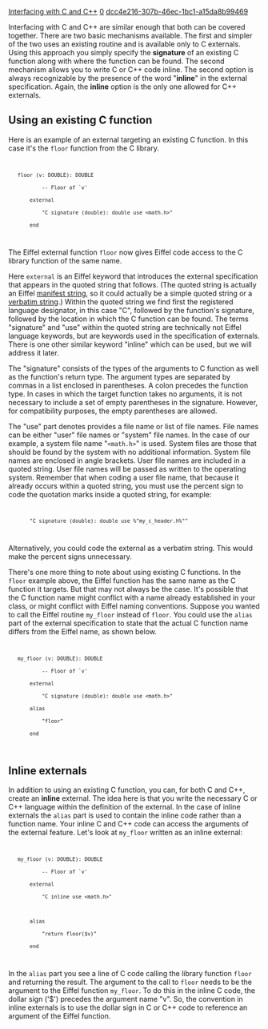 [[Property:title|Interfacing with C and C++]]
[[Property:weight|0]]
[[Property:uuid|dcc4e216-307b-46ec-1bc1-a15da8b99469]]
{{UnderConstruction}}


Interfacing with C and C++ are similar enough that both can be covered together. There are two basic mechanisms available. The first and simpler of the two uses an existing routine and is available only to C externals. Using this approach you simply specify the '''signature''' of an existing C function along with where the function can be found. The second mechanism allows you to write C or C++ code inline. The second option is always recognizable by the presence of the word "'''inline'''" in the external specification. Again, the '''inline''' option is the only one allowed for C++ externals.

==Using an existing C function==

Here is an example of an external targeting an existing C function. In this case it's the <code>floor</code> function from the C library.

<code>
    floor (v: DOUBLE): DOUBLE
            -- Floor of `v'
        external
            "C signature (double): double use <math.h>"
        end
</code>

The Eiffel external function <code>floor</code> now gives Eiffel code access to the C library function of the same name. 

Here <code>external</code> is an Eiffel keyword that introduces the external specification that appears in the quoted string that follows. (The quoted string is actually an Eiffel [[ET: Other mechanisms|manifest string]], so it could actually be a simple quoted string or a [[ET: Other mechanisms|verbatim string]].) Within the quoted string we find first the registered language designator, in this case "C", followed by the function's signature, followed by the location in which the C function can be found. The terms "signature" and "use" within the quoted string are technically not Eiffel language keywords, but are keywords used in the specification of externals. There is one other similar keyword "inline" which can be used, but we will address it later.

The "signature" consists of the types of the arguments to C function as well as the function's return type. The argument types are separated by commas in a list enclosed in parentheses. A colon precedes the function type. In cases in which the target function takes no arguments, it is not necessary to include a set of empty parentheses in the signature. However, for compatibility purposes, the empty parentheses are allowed.

The "use" part denotes provides a file name or list of file names. File names can be either "user" file names or "system" file names. In the case of our example, a system file name "<code><math.h></code>" is used. System files are those that should be found by the system with no additional information. System file names are enclosed in angle brackets. User file names are included in a quoted string. User file names will be passed as written to the operating system. Remember that when coding a user file name, that because it already occurs within a quoted string, you must use the percent sign to code the quotation marks inside a quoted string, for example:

<code>
        "C signature (double): double use %"my_c_header.h%""
</code>

Alternatively, you could code the external as a verbatim string. This would make the percent signs unnecessary.

There's one more thing to note about using existing C functions. In the <code>floor</code> example above, the Eiffel function has the same name as the C function it targets. But that may not always be the case. It's possible that the C function name might conflict with a name already established in your class, or might conflict with Eiffel naming conventions. Suppose you wanted to call the Eiffel routine <code>my_floor</code> instead of <code>floor</code>. You could use the <code>alias</code> part of the external specification to state that the actual C function name differs from the Eiffel name, as shown below. 

<code>
    my_floor (v: DOUBLE): DOUBLE
            -- Floor of `v'
        external
            "C signature (double): double use <math.h>"
        alias
            "floor"
        end
</code>


==Inline externals==

In addition to using an existing C function, you can, for both C and C++, create an '''inline''' external. The idea here is that you write the necessary C or C++ language within the definition of the external. In the case of inline externals the <code>alias</code> part is used to contain the inline code rather than a function name. Your inline C and C++ code can access the arguments of the external feature. Let's look at <code>my_floor</code> written as an inline external:

<code>
    my_floor (v: DOUBLE): DOUBLE
            -- Floor of `v'
        external
            "C inline use <math.h>"

        alias
            "return floor($v)"
        end
</code>

In the <code>alias</code> part you see a line of C code calling the library function <code>floor</code> and returning the result. The argument to the call to <code>floor</code> needs to be the argument to the Eiffel function <code>my_floor</code>. To do this in the inline C code, the dollar sign ('$') precedes the argument name "v". So, the convention in inline externals is to use the dollar sign in C or C++ code to reference an argument of the Eiffel function. 



